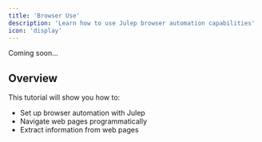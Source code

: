 ```yaml
---
title: 'Browser Use'
description: 'Learn how to use Julep browser automation capabilities'
icon: 'display'
---
```


Coming soon...

## Overview

This tutorial will show you how to:
- Set up browser automation with Julep
- Navigate web pages programmatically
- Extract information from web pages 